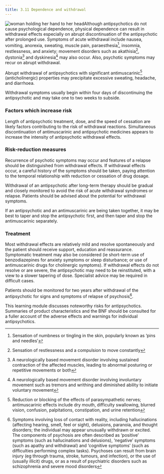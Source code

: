 ```yaml
---
title: 3.11 Dependence and withdrawal
---
```



![woman holding her hand to her head](../../assets/con146658.jpg)Although antipsychotics do not cause psychological dependence, physical dependence can result in withdrawal effects especially on abrupt discontinuation of the antipsychotic after prolonged use. Symptoms of acute withdrawal include nausea, vomiting, anorexia, sweating, muscle pain, paraesthesia[^1], insomnia, restlessness, and anxiety; movement disorders such as akathisia[^2], dystonia[^3] and dyskinesia[^4] may also occur. Also, psychotic symptoms may recur on abrupt withdrawal.

Abrupt withdrawal of antipsychotics with significant antimuscarinic[^5] (anticholinergic) properties may precipitate excessive sweating, headache, and diarrhoea.

Withdrawal symptoms usually begin within four days of discontinuing the antipsychotic and may take one to two weeks to subside.

### Factors which increase risk

Length of antipsychotic treatment, dose, and the speed of cessation are likely factors contributing to the risk of withdrawal reactions. Simultaneous discontinuation of antimuscarinic and antipsychotic medicines appears to increase the intensity of antipsychotic withdrawal effects.

### Risk-reduction measures

Recurrence of psychotic symptoms may occur and features of a relapse should be distinguished from withdrawal effects. If withdrawal effects occur, a careful history of the symptoms should be taken, paying attention to the temporal relationship with reduction or cessation of drug dosage.

Withdrawal of an antipsychotic after long-term therapy should be gradual and closely monitored to avoid the risk of acute withdrawal syndromes or relapse. Patients should be advised about the potential for withdrawal symptoms.

If an antipsychotic and an antimuscarinic are being taken together, it may be best to taper and stop the antipsychotic first, and then taper and stop the antimuscarinic separately.

### Treatment

Most withdrawal effects are relatively mild and resolve spontaneously and the patient should receive support, education and reassurance. Symptomatic treatment may also be considered (ie short-term use of benzodiazepines for anxiety symptoms or sleep disturbance; or use of antimuscarinic drugs for cholinergic symptoms). If withdrawal effects do not resolve or are severe, the antipsychotic may need to be reinstituted, with a view to a slower tapering of dose. Specialist advice may be required in difficult cases.

Patients should be monitored for two years after withdrawal of the antipsychotic for signs and symptoms of relapse of psychosis[^6].

  
This learning module discusses noteworthy risks for antipsychotics. Summaries of product characteristics and the BNF should be consulted for a fuller account of the adverse effects and warnings for individual antipsychotics.



[^1]: Sensation of numbness or tingling in the skin, popularly known as ‘pins and needles’


[^2]: Sensation of restlessness and a compulsion to move constantly


[^3]: A neurologically based movement disorder involving sustained contraction of the affected muscles, leading to abnormal posturing or repetitive movements or both


[^4]: A neurologically based movement disorder involving involuntary movement such as tremors and writhing and diminished ability to initiate voluntary movement


[^5]: Reduction or blocking of the effects of parasympathetic nerves; antimuscarinic effects include dry mouth, difficulty swallowing, blurred vision, confusion, palpitations, constipation, and urine retention


[^6]: Symptoms involving loss of contact with reality, including hallucinations (affecting hearing, smell, feel or sight), delusions, paranoia, and thought disorders; the individual may appear unusually withdrawn or excited. The components of psychosis are often described as ‘positive’ symptoms (such as hallucinations and delusions), ‘negative’ symptoms (such as apathy and withdrawal) and ‘cognitive symptoms’ (such as difficulties performing complex tasks). Psychoses can result from brain injury (eg through trauma, stroke, tumours, and infection), or the use of (usually illicit) drugs, or as a result of psychiatric disorders such as schizophrenia and severe mood disorders
